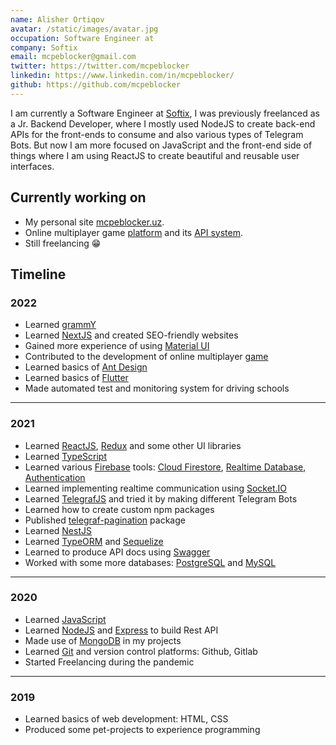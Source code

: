 ```yaml
---
name: Alisher Ortiqov
avatar: /static/images/avatar.jpg
occupation: Software Engineer at
company: Softix
email: mcpeblocker@gmail.com
twitter: https://twitter.com/mcpeblocker
linkedin: https://www.linkedin.com/in/mcpeblocker/
github: https://github.com/mcpeblocker
---
```


I am currently a Software Engineer at [Softix](https://softix.uz/), I was previously freelanced as a Jr. Backend Developer, where I mostly used NodeJS to create back-end APIs for the front-ends to consume and also various types of Telegram Bots. But now I am more focused on JavaScript and the front-end side of things where I am using ReactJS to create beautiful and reusable user interfaces.

## Currently working on

- My personal site [mcpeblocker.uz](/).
- Online multiplayer game [platform](https://shashka.uz/) and its [API system](https://api.shashka.uz/docs).
- Still freelancing 😁

## Timeline

### 2022

- Learned [grammY](https://grammy.dev)
- Learned [NextJS](https://nextjs.org/) and created SEO-friendly websites
- Gained more experience of using [Material UI](https://mui.com/)
- Contributed to the development of online multiplayer [game](https://shashka.uz)
- Learned basics of [Ant Design](https://ant.design/)
- Learned basics of [Flutter](https://flutter.dev/)
- Made automated test and monitoring system for driving schools

---

### 2021

- Learned [ReactJS](https://reactjs.org/), [Redux](https://redux.js.org/) and some other UI libraries
- Learned [TypeScript](https://www.typescriptlang.org/)
- Learned various [Firebase](https://firebase.google.com) tools: [Cloud Firestore](https://firebase.google.com/products/firestore), [Realtime Database](https://firebase.google.com/products/realtime-database), [Authentication](https://firebase.google.com/products/auth)
- Learned implementing realtime communication using [Socket.IO](https://socket.io)
- Learned [TelegrafJS](https://telegraf.js.org) and tried it by making different Telegram Bots
- Learned how to create custom npm packages
- Published [telegraf-pagination](https://npmjs.org/package/telegraf-pagination) package
- Learned [NestJS](https://nestjs.com/)
- Learned [TypeORM](https://typeorm.io/) and [Sequelize](https://sequelize.org/)
- Learned to produce API docs using [Swagger](https://swagger.io/)
- Worked with some more databases: [PostgreSQL](https://www.postgresql.org/) and [MySQL](https://www.mysql.com/)

---

### 2020

- Learned [JavaScript](https://www.javascript.com/)
- Learned [NodeJS](https://nodejs.org) and [Express](https://expressjs.com/) to build Rest API
- Made use of [MongoDB](https://www.mongodb.com/) in my projects
- Learned [Git](https://git-scm.com/book/en/v2/Getting-Started-About-Version-Control) and version control platforms: Github, Gitlab
- Started Freelancing during the pandemic

---

### 2019

- Learned basics of web development: HTML, CSS
- Produced some pet-projects to experience programming
